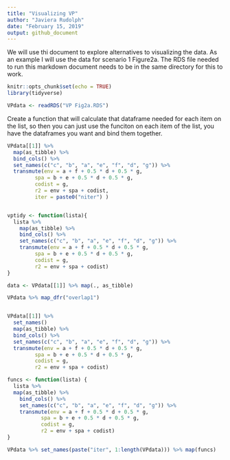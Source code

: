 ```yaml
---
title: "Visualizing VP"
author: "Javiera Rudolph"
date: "February 15, 2019"
output: github_document
---
```

We will use thi document to explore alternatives to visualizing the data. As an example I will use the data for scenario 1 Figure2a. The RDS file needed to run this markdown document needs to be in the same directory for this to work. 

```r
knitr::opts_chunk$set(echo = TRUE)
library(tidyverse)
```

```r
VPdata <- readRDS("VP Fig2a.RDS")
```

Create a function that will calculate that dataframe needed for each item on the list, so then you can just use the funciton on each item of the list, you have the dataframes you want and bind them together. 


```r
VPdata[[1]] %>% 
  map(as_tibble) %>% 
  bind_cols() %>% 
  set_names(c("c", "b", "a", "e", "f", "d", "g")) %>% 
  transmute(env = a + f + 0.5 * d + 0.5 * g,
         spa = b + e + 0.5 * d + 0.5 * g,
         codist = g, 
         r2 = env + spa + codist,
         iter = paste0("niter") )


vptidy <- function(lista){
  lista %>% 
    map(as_tibble) %>% 
    bind_cols() %>% 
    set_names(c("c", "b", "a", "e", "f", "d", "g")) %>% 
    transmute(env = a + f + 0.5 * d + 0.5 * g,
         spa = b + e + 0.5 * d + 0.5 * g,
         codist = g, 
         r2 = env + spa + codist)
}


```




```r

data <- VPdata[[1]] %>% map(., as_tibble)

VPdata %>% map_dfr("overlap1")


VPdata[[1]] %>% 
  set_names()
  map(as_tibble) %>% 
  bind_cols() %>% 
  set_names(c("c", "b", "a", "e", "f", "d", "g")) %>% 
  transmute(env = a + f + 0.5 * d + 0.5 * g,
         spa = b + e + 0.5 * d + 0.5 * g,
         codist = g, 
         r2 = env + spa + codist)

funcs <- function(lista) {
  lista %>% 
  map(as_tibble) %>% 
    bind_cols() %>% 
    set_names(c("c", "b", "a", "e", "f", "d", "g")) %>% 
    transmute(env = a + f + 0.5 * d + 0.5 * g,
           spa = b + e + 0.5 * d + 0.5 * g,
           codist = g, 
           r2 = env + spa + codist)
}

VPdata %>% set_names(paste("iter", 1:length(VPdata))) %>% map(funcs)
```

